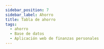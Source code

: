 ```yaml
---
sidebar_position: 7
sidebar_label: Ahorro
title: Tabla de ahorro
tags:
  - ahorro
  - Base de datos
  - Aplicación web de finanzas personales
---
```



<Title nameTable="savings" />

Los ahorros permitirá administrar los diferentes tipos de
ahorro que puede hacer un usuario.

## Columnas

<Field field="id" types="INT" isUnique isPrimaryKey comments="Clave primario" />

<Field field="user_id" types="INT" isForeignKey comments="Clave foráneo" />

<Field field="name" types="VARCHAR(65)" comments="Nombre prorio del usuario" />

<Field
  field="name"
  types="VARCHAR(45)"
  comments="El nombre del ahorro, es una descripción breve del tipo de ahorro que se data de alta."
/>

<Field
  field="quantity"
  types="double"
  comments="Cantidad total del estimado del ahorro."
/>

<Field
  field="created_date"
  types="TIMESTAMP"
  comments="Información de auditoria, Fecha de creación del registro."
/>

<Field
  field="updated_date"
  isNull
  types="TIMESTAMP"
  comments="Información de auditoria, Fecha de actualización del registro."
/>

<Field
  field="deleted_date"
  isNull
  types="TIMESTAMP"
  comments="Información de auditoria, Fecha de eliminación del registro."
/>

## Indexes

<Index indexName="pkSaving" isPrimaryKey />

<Index indexName="ukSaving" isUnique />

## Relaciones

<Relationship
  table="savings"
  cardinality="➡1:N➡"
  foreign="users"
  constraint=""
  relationship="1:N"
  field_id="id"
/>

<Relationship
  table="savings"
  cardinality="〰1:1〰"
  foreign="savings_details"
  constraint=""
  relationship="1:1"
  field_id="saving_id"
/>
